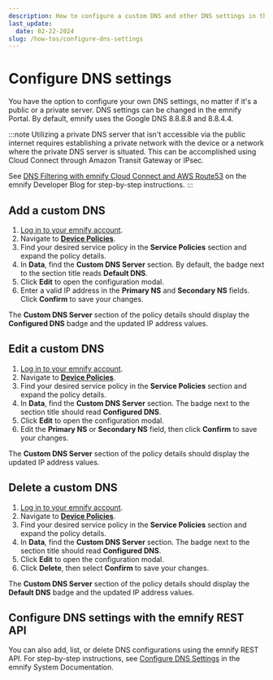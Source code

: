 ```yaml
---
description: How to configure a custom DNS and other DNS settings in the emnify Portal
last_update:
  date: 02-22-2024
slug: /how-tos/configure-dns-settings
---
```


# Configure DNS settings


You have the option to configure your own DNS settings, no matter if it's a public or a private server.
DNS settings can be changed in the emnify Portal.
By default, emnify uses the Google DNS 8.8.8.8 and 8.8.4.4.

:::note
Utilizing a private DNS server that isn't accessible via the public internet requires establishing a private network with the device or a network where the private DNS server is situated.
This can be accomplished using Cloud Connect through Amazon Transit Gateway or IPsec.

See [DNS Filtering with emnify Cloud Connect and AWS Route53](https://www.emnify.com/developer-blog/dns-filtering) on the emnify Developer Blog for step-by-step instructions.
:::

## Add a custom DNS

1. [Log in to your emnify account](https://portal.emnify.com/sign).
1. Navigate to [**Device Policies**](https://portal.emnify.com/device-policies).
1. Find your desired service policy in the **Service Policies** section and expand the policy details.
1. In **Data**, find the **Custom DNS Server** section.
  By default, the badge next to the section title reads **Default DNS**.
1. Click **<Edit className="inline-icon" alt="" /> Edit** to open the configuration modal.
1. Enter a valid IP address in the **Primary NS** and **Secondary NS** fields.
  Click **<Check className="inline-icon" alt="" /> Confirm** to save your changes.

The **Custom DNS Server** section of the policy details should display the **Configured DNS** badge and the updated IP address values.

<ResetConnectivityWarningPartial />

## Edit a custom DNS

1. [Log in to your emnify account](https://portal.emnify.com/sign).
1. Navigate to [**Device Policies**](https://portal.emnify.com/device-policies).
1. Find your desired service policy in the **Service Policies** section and expand the policy details.
1. In **Data**, find the **Custom DNS Server** section.
  The badge next to the section title should read **Configured DNS**.
1. Click **<Edit className="inline-icon" alt="" /> Edit** to open the configuration modal.
1. Edit the **Primary NS** or **Secondary NS** field, then click **<Check className="inline-icon" alt="" /> Confirm** to save your changes.

The **Custom DNS Server** section of the policy details should display the updated IP address values.

<ResetConnectivityWarningPartial />

## Delete a custom DNS

1. [Log in to your emnify account](https://portal.emnify.com/sign).
1. Navigate to [**Device Policies**](https://portal.emnify.com/device-policies).
1. Find your desired service policy in the **Service Policies** section and expand the policy details.
1. In **Data**, find the **Custom DNS Server** section.
  The badge next to the section title should read **Configured DNS**.
1. Click **<Edit className="inline-icon" alt="" /> Edit** to open the configuration modal.
1. Click <Delete className="inline-icon" alt="" /> **Delete**, then select **<Check className="inline-icon" alt="" /> Confirm** to save your changes.

The **Custom DNS Server** section of the policy details should display the **Default DNS** badge and the updated IP address values.

<ResetConnectivityWarningPartial />

## Configure DNS settings with the emnify REST API

You can also add, list, or delete DNS configurations using the emnify REST API.
For step-by-step instructions, see [Configure DNS Settings](https://cdn.emnify.net/api/doc/configure-dns-settings.html) in the emnify System Documentation.
